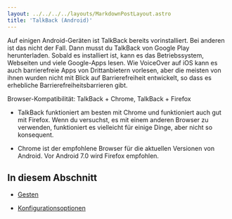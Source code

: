 ```yaml
---
layout: ../../../../layouts/MarkdownPostLayout.astro
title: 'TalkBack (Android)'
---
```


Auf einigen Android-Geräten ist TalkBack bereits vorinstalliert. Bei anderen ist das nicht der Fall.
Dann musst du TalkBack von Google Play herunterladen. Sobald es installiert ist, kann es das
Betriebssystem, Webseiten und viele Google-Apps lesen. Wie VoiceOver auf iOS kann es auch barrierefreie
Apps von Drittanbietern vorlesen, aber die meisten von ihnen wurden nicht mit Blick auf Barrierefreiheit
entwickelt, so dass es erhebliche Barrierefreiheitsbarrieren gibt.

Browser-Kompatibilität: TalkBack + Chrome, TalkBack + Firefox

- TalkBack funktioniert am besten mit Chrome und funktioniert auch gut mit Firefox. Wenn du versuchst,
  es mit einem anderen Browser zu verwenden, funktioniert es vielleicht für einige Dinge, aber nicht
  so konsequent.

- Chrome ist der empfohlene Browser für die aktuellen Versionen von Android. Vor Android 7.0 wird
  Firefox empfohlen.

## In diesem Abschnitt

- [Gesten](/tutorials/bildschirmlesegeraete/talkback-android/gesten)

- [Konfigurationsoptionen](/tutorials/bildschirmlesegeraete/talkback-android/konfigurationsoptionen)
